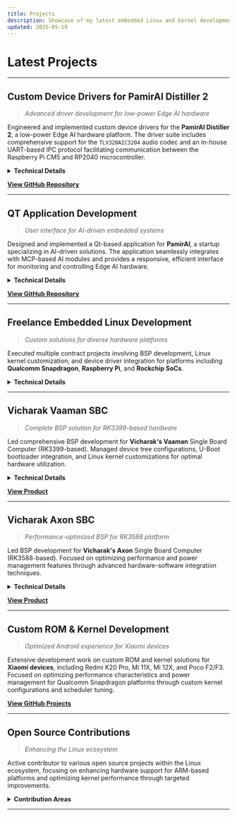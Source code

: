 ```yaml
---
title: Projects
description: Showcase of my latest embedded Linux and kernel development projects
updated: 2025-05-19
---
```


# Latest Projects

---

## Custom Device Drivers for PamirAI Distiller 2

> *Advanced driver development for low-power Edge AI hardware*

Engineered and implemented custom device drivers for the **PamirAI Distiller 2**, a low-power Edge AI hardware platform. The driver suite includes comprehensive support for the `TLV320AIC3204` audio codec and an in-house UART-based IPC protocol facilitating communication between the Raspberry Pi CM5 and RP2040 microcontroller.

<details>
<summary><strong>Technical Details</strong></summary>

1. **Audio Codec Driver**: 
	- Developed a driver for the TLV320AIC3204 I2C audio codec with deterministic initialization sequence
	- Implemented granular volume control and input gain adjustment via userspace interface
	- Integrated sysfs-based configuration interface allowing runtime codec parameter modification

2. **Soundcard Driver**: 
	- Architected an ALSA-compliant soundcard driver exposing the I2C audio codec to the Linux sound subsystem
	- Implemented full-duplex PCM playback and capture functionality with configurable sample rates and bit depths

3. **UART-Based IPC Protocol**:
	- Engineered a lightweight binary communication protocol (4-byte fixed-size packet format) for efficient data exchange between the Linux host processor and RP2040 microcontroller
	- Implemented robust error detection through checksum validation to ensure data integrity
	- Designed a comprehensive command set supporting input event handling, LED control, power management, diagnostics, and system management functions

4. **Serio-Based Input Driver**:
	- Developed a serio-based input driver interfacing with the Linux input subsystem for event processing from the RP2040 microcontroller
	- Implemented dual protocol support: line-based (decimal representation of button states) and raw protocol (direct byte representation)
	- Optimized interrupt handling and event debouncing for reliable input processing
</details>

**[View GitHub Repository](https://github.com/UtsavBalar1231/linux/tree/rpi-6.12.y)**

---

## QT Application Development

> *User interface for AI-driven embedded systems*

Designed and implemented a Qt-based application for **PamirAI**, a startup specializing in AI-driven solutions. The application seamlessly integrates with MCP-based AI modules and provides a responsive, efficient interface for monitoring and controlling Edge AI hardware.

<details>
<summary><strong>Technical Details</strong></summary>

1. **QML-Based Qt Application**: 
	- Architected a comprehensive PyQt6 QML-based application for the PamirAI Distiller 2
	- Implemented a low-latency interface for bidirectional communication with MCP servers
	- Integrated Whisper-based speech-to-text (STT) processing with optimized audio capture pipeline
	- Developed custom driver and Qt bridge components for E-Ink display rendering and refresh management
	- Implemented hardware-specific key input handling for the RP2040 microcontroller
	- Engineered custom focus and navigation system optimized for three-button hardware interface constraints
</details>

**[View GitHub Repository](https://github.com/UtsavBalar1231/distiller-cm5-python)**

---

## Freelance Embedded Linux Development

> *Custom solutions for diverse hardware platforms*

Executed multiple contract projects involving BSP development, Linux kernel customization, and device driver integration for platforms including **Qualcomm Snapdragon**, **Raspberry Pi**, and **Rockchip SoCs**.

<details>
<summary><strong>Technical Details</strong></summary>

1. **IMX708 Driver for RADXA Rock 5B**: 
	- Developed a Linux kernel driver for the IMX708 camera sensor with complete V4L2 framework integration
	- Implemented custom ISP parameters and exposure controls for optimal image quality
	- Optimized driver for memory efficiency and reduced CPU utilization

2. **SPI Configuration on Rockchip RK3588 SoC**: 
	- Configured and optimized SPI interfaces for high-throughput communication with external peripherals
	- Developed device tree overlays with comprehensive pin multiplexing and clock configuration
	- Implemented DMA-based transfers for improved performance and reduced CPU overhead

3. **Rockchip Debian to Yocto Migration**:
	- Migrated the Debian-based build system to Yocto for the Khadas Edge 2 platform (RK3588)
	- Engineered custom Yocto layers and recipes for the Khadas hardware ecosystem
	- Ported the Khadas Fenix build framework to integrate with the Yocto build system
	- Implemented device tree modifications and U-Boot integration for bootloader functionality

4. **TC358743 Integration for NVIDIA Jetson**:
	- Integrated the TC358743 HDMI receiver kernel module into the NVIDIA Jetson Orin Nano platform
	- Developed custom device tree modifications for HDMI input support with proper clock and pin configurations
	- Implemented V4L2 capture interface for video stream processing

5. **UART Enablement for Rock 5B with Android Kernel**:
	- Enabled and configured additional UART interfaces on the RADXA Rock 5B platform using the Android kernel
	- Implemented proper pin multiplexing and clock configurations in the device tree
	- Developed userspace interface for UART configuration and testing

6. **BSP Development for AIO-3588Q Board**: 
	- Developed a comprehensive BSP for the AIO-3588Q board, including device tree configurations, bootloader integration, and kernel customizations
	- Implemented proper memory mapping, clock tree configuration, and power management
	- Optimized boot time and system performance through kernel parameter tuning

7. **Android Bring-up for RK3399Pro Custom Board**:
	- Executed Android platform bring-up for a custom RK3399Pro board, including device tree modifications, kernel configurations, and AOSP integration
	- Implemented hardware-specific drivers and interfaces for sensors, display, and connectivity
	- Optimized boot sequence and power management for improved battery life

8. **Buildroot for OrangePi One**:
	- Developed a customized Buildroot configuration for the OrangePi One platform
	- Implemented kernel and root filesystem optimizations for reduced footprint and improved performance
	- Created custom package selection and configuration for specific application requirements
</details>

---

## Vicharak Vaaman SBC

> *Complete BSP solution for RK3399-based hardware*

Led comprehensive BSP development for **Vicharak's Vaaman** Single Board Computer (RK3399-based). Managed device tree configurations, U-Boot bootloader integration, and Linux kernel customizations for optimal hardware utilization.

<details>
<summary><strong>Technical Details</strong></summary>

1. **Hardware Enablement**: 
	- Implemented complete hardware enablement for the custom RK3399-based Single Board Computer
	- Engineered device tree files with comprehensive configurations for CPU frequency scaling, memory timing, peripherals, and custom hardware components
	- Developed U-Boot integration with proper SPL configuration for booting the kernel and root filesystem
	- Created custom Linux kernel device drivers for GPIO expander and hardware information interfaces
	- Built optimized rootfs images across multiple Linux distributions (Ubuntu, Debian, Yocto, Buildroot, Armbian, and Manjaro)
</details>

**[View Product](https://vicharak.in/vaaman)**

---

## Vicharak Axon SBC

> *Performance-optimized BSP for RK3588 platform*

Led BSP development for **Vicharak's Axon** Single Board Computer (RK3588-based). Focused on optimizing performance and power management features through advanced hardware-software integration techniques.

<details>
<summary><strong>Technical Details</strong></summary>

1. **Hardware Enablement**: 
	- Implemented comprehensive hardware enablement for the custom RK3588-based Single Board Computer
	- Developed detailed device tree configurations including CPU core management, memory configurations, peripheral interfaces, and custom hardware components
	- Engineered U-Boot integration with proper boot sequence and initialization for kernel and root filesystem loading
	- Created performance-optimized rootfs images for multiple Linux distributions (Ubuntu, Debian, Yocto, Buildroot, Armbian)
</details>

**[View Product](https://vicharak.in/axon)**

---

## Custom ROM & Kernel Development

> *Optimized Android experience for Xiaomi devices*

Extensive development work on custom ROM and kernel solutions for **Xiaomi devices**, including Redmi K20 Pro, Mi 11X, Mi 12X, and Poco F2/F3. Focused on optimizing performance characteristics and power management for Qualcomm Snapdragon platforms through custom kernel configurations and scheduler tuning.

**[View GitHub Projects](https://github.com/UtsavBalar1231)**

---

## Open Source Contributions

> *Enhancing the Linux ecosystem*

Active contributor to various open source projects within the Linux ecosystem, focusing on enhancing hardware support for ARM-based platforms and optimizing kernel performance through targeted improvements.

<details>
<summary><strong>Contribution Areas</strong></summary>

### Linux Kernel
Submitted patches addressing device driver issues and implementing BSP improvements for various hardware platforms.

### U-Boot
Contributed bootloader customizations and optimizations for embedded platforms, focusing on initialization speed and memory efficiency. 
</details>

---
